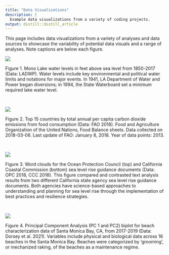 ```yaml
---
title: "Data Visualizations"
description: |
  Example data visualizations from a variety of coding projects.
output: distill::distill_article
---
```


This page includes data visualizations from a variety of analyses and data sources to showcase the variability of potential data visuals and a range of analyses. Note captions are below each figure.

![](img/mono_lake.png)

Figure 1. Mono Lake water levels in feet above sea level from 1850-2017 (Data: LADWP). Water levels include key environmental and political water limits and notations for major events. In 1941, LA Department of Water and Power began diversions; in 1994, the State Waterboard set a minimum required lake water level.

<br>

![](img/emissions.jpg)


Figure 2. Top 15 countries by total annual per capita carbon dioxide emissions from food consumption (Data: FAO 2018). Food and Agriculture Organization of the United Nations, Food Balance sheets. Data collected on 2018-03-06. Last update of FAO: January 8, 2018. Year of data points: 2013.

<br>


![](img/wordcloud.jpg)

Figure 3. Word clouds for the Ocean Protection Council (top) and California Coastal Commission (bottom) sea level rise guidance documents (Data: OPC 2018, CCC 2018). This figure compared and contrasted text analysis results from two different California state agency sea level rise guidance documents. Both agencies have science-based approaches to understanding and planning for sea level rise through the implementation of best practices and resilience strategies.

<br>


![](img/beachpca.jpg)

Figure 4. Principal Component Analysis (PC 1 and PC2) biplot for beach characterization data of Santa Monica Bay, CA, from 2017-2019 (Data: Dorsey et al. 2021). Variables include physical and biological data across 16 beaches in the Santa Monica Bay. Beaches were categorized by 'grooming', or mechanized raking, of the beaches as a maintenance regime.

